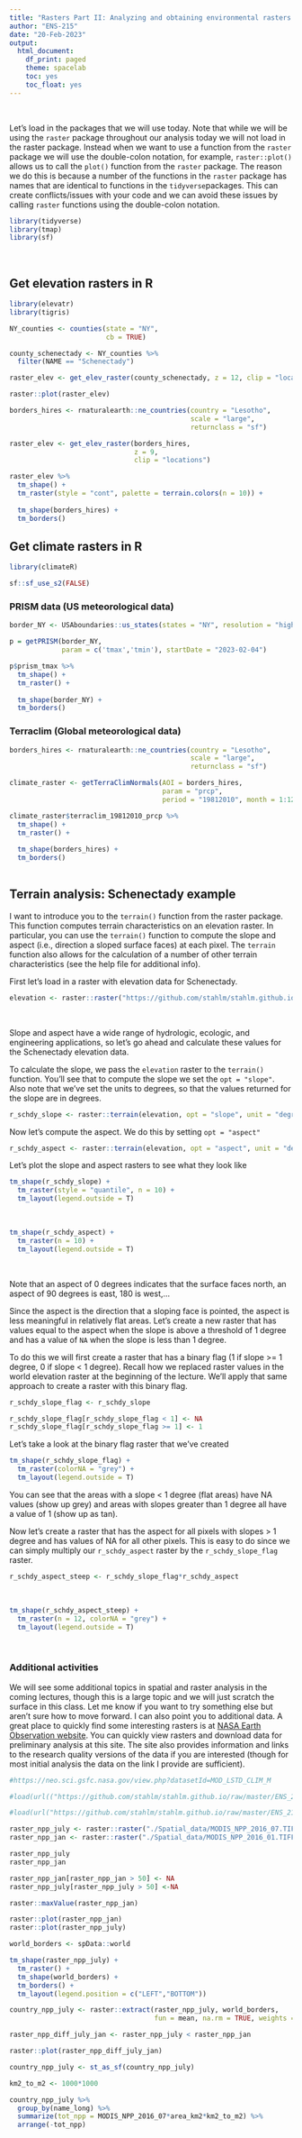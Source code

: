 ```yaml
---
title: "Rasters Part II: Analyzing and obtaining environmental rasters "
author: "ENS-215"
date: "20-Feb-2023"
output:
  html_document:
    df_print: paged
    theme: spacelab
    toc: yes
    toc_float: yes
---
```


<br/>

Let's load in the packages that we will use today.  Note that while we will be using the `raster` package throughout our analysis today we will not load in the raster package.  Instead when we want to use a function from the `raster` package we will use the double-colon notation, for example, `raster::plot()` allows us to call the `plot()` function from the `raster` package.  The reason we do this is because a number of the functions in the `raster` package has names that are identical to functions in the `tidyverse`packages. This can create conflicts/issues with your code and we can avoid these issues by calling `raster` functions using the double-colon notation.  

```r
library(tidyverse)
library(tmap)
library(sf)
```

<br/>

## Get elevation rasters in R
```r
library(elevatr)
library(tigris)
```


```r
NY_counties <- counties(state = "NY",
                        cb = TRUE) 
```

```r
county_schenectady <- NY_counties %>% 
  filter(NAME == "Schenectady")
```

```r
raster_elev <- get_elev_raster(county_schenectady, z = 12, clip = "locations")
```

```r
raster::plot(raster_elev)
```

```r
borders_hires <- rnaturalearth::ne_countries(country = "Lesotho", 
                                             scale = "large", 
                                             returnclass = "sf")
```

```r
raster_elev <- get_elev_raster(borders_hires,
                               z = 9, 
                               clip = "locations")
```


```r
raster_elev %>% 
  tm_shape() +
  tm_raster(style = "cont", palette = terrain.colors(n = 10)) +
  
  tm_shape(borders_hires) +
  tm_borders()
```

## Get climate rasters in R
```r
library(climateR)
```


```r
sf::sf_use_s2(FALSE)
```
### PRISM data (US meteorological data)
```r
border_NY <- USAboundaries::us_states(states = "NY", resolution = "high")
```



```r

p = getPRISM(border_NY,
             param = c('tmax','tmin'), startDate = "2023-02-04")
```

```r
p$prism_tmax %>% 
  tm_shape() +
  tm_raster() +
  
  tm_shape(border_NY) +
  tm_borders()
```

### Terraclim (Global meteorological data)

```r
borders_hires <- rnaturalearth::ne_countries(country = "Lesotho", 
                                             scale = "large", 
                                             returnclass = "sf")
```

```r
climate_raster <- getTerraClimNormals(AOI = borders_hires, 
                                      param = "prcp", 
                                      period = "19812010", month = 1:12)
```

```r
climate_raster$terraclim_19812010_prcp %>% 
  tm_shape() +
  tm_raster() +
  
  tm_shape(borders_hires) +
  tm_borders()
  
```


## Terrain analysis: Schenectady example
I want to introduce you to the `terrain()` function from the raster package.  This function computes terrain characteristics on an elevation raster.  In particular, you can use the `terrain()` function to compute the slope and aspect (i.e., direction a sloped surface faces) at each pixel.  The `terrain` function also allows for the calculation of a number of other terrain characteristics (see the help file for additional info).  


First let's load in a raster with elevation data for Schenectady.  

```r
elevation <- raster::raster("https://github.com/stahlm/stahlm.github.io/raw/master/ENS_215/Winter_2022/Lectures/Data/elevation_schdy.tif")
```

<br/>

Slope and aspect have a wide range of hydrologic, ecologic, and engineering applications, so let's go ahead and calculate these values for the Schenectady elevation data.  


To calculate the slope, we pass the `elevation` raster to the `terrain()` function.  You'll see that to compute the slope we set the `opt = "slope"`.  Also note that we've set the units to degrees, so that the values returned for the slope are in degrees.  
```r
r_schdy_slope <- raster::terrain(elevation, opt = "slope", unit = "degrees")
```


Now let's compute the aspect.  We do this by setting `opt = "aspect"`  
```r
r_schdy_aspect <- raster::terrain(elevation, opt = "aspect", unit = "degrees")
```


Let's  plot the slope and aspect rasters to see what they look like
```r
tm_shape(r_schdy_slope) +
  tm_raster(style = "quantile", n = 10) +
  tm_layout(legend.outside = T)
```

<br/>


```r
tm_shape(r_schdy_aspect) +
  tm_raster(n = 10) +
  tm_layout(legend.outside = T)
```


<br/>


Note that an aspect of 0 degrees indicates that the surface faces north, an aspect of 90 degrees is east, 180 is west,...   

Since the aspect is the direction that a sloping face is pointed, the aspect is less meaningful in relatively flat areas.  Let's create a new raster that has values equal to the aspect when the slope is above a threshold of 1 degree and has a value of `NA` when the slope is less than 1 degree.  

To do this we will first create a raster that has a binary flag (1 if slope >= 1 degree, 0 if slope < 1 degree).  Recall how we replaced raster values in the world elevation raster at the beginning of the lecture.  We'll apply that same approach to create a raster with this binary flag.  

```r
r_schdy_slope_flag <- r_schdy_slope

r_schdy_slope_flag[r_schdy_slope_flag < 1] <- NA
r_schdy_slope_flag[r_schdy_slope_flag >= 1] <- 1


```


Let's take a look at the binary flag raster that we've created

```r
tm_shape(r_schdy_slope_flag) +
  tm_raster(colorNA = "grey") +
  tm_layout(legend.outside = T)
```


You can see that the areas with a slope < 1 degree (flat areas) have NA values (show up grey) and areas with slopes greater than 1 degree all have a value of 1 (show up as tan).  

Now let's create a raster that has the aspect for all pixels with slopes > 1 degree and has values of NA for all other pixels.  This is easy to do since we can simply multiply our `r_schdy_aspect` raster by the `r_schdy_slope_flag` raster.  

```r
r_schdy_aspect_steep <- r_schdy_slope_flag*r_schdy_aspect
```


<br/> 


```r
tm_shape(r_schdy_aspect_steep) +
  tm_raster(n = 12, colorNA = "grey") +
  tm_layout(legend.outside = T)
```




<br/>


### Additional activities  

We will see some additional topics in spatial and raster analysis in the coming lectures, though this is a large topic and we will just scratch the surface in this class.  Let me know if you want to try something else but aren't sure how to move forward.  I can also point you to additional data.  A great place to quickly find some interesting rasters is at [NASA Earth Observation website](https://neo.gsfc.nasa.gov/dataset_index.php).  You can quickly view rasters and download data for preliminary analysis at this site.  The site also provides information and links to the research quality versions of the data if you are interested (though for most initial analysis the data on the link I provide are sufficient).  



 
```r
#https://neo.sci.gsfc.nasa.gov/view.php?datasetId=MOD_LSTD_CLIM_M
```


```r
#load(url(("https://github.com/stahlm/stahlm.github.io/raw/master/ENS_215/Winter_2020/Lectures/Spatial_data/MODIS_NPP_2016_07.TIFF")))
```


```r
#load(url("https://github.com/stahlm/stahlm.github.io/raw/master/ENS_215/Winter_2020/Lectures/testa.RData"))
```


```r
raster_npp_july <- raster::raster("./Spatial_data/MODIS_NPP_2016_07.TIFF")
raster_npp_jan <- raster::raster("./Spatial_data/MODIS_NPP_2016_01.TIFF")
```

```r
raster_npp_july
raster_npp_jan
```


```r
raster_npp_jan[raster_npp_jan > 50] <- NA
raster_npp_july[raster_npp_july > 50] <-NA
```


```r
raster::maxValue(raster_npp_jan)
```


```r
raster::plot(raster_npp_jan)
raster::plot(raster_npp_july)
```

```r
world_borders <- spData::world
```



```r
tm_shape(raster_npp_july) +
  tm_raster() +
  tm_shape(world_borders) +
  tm_borders() +
  tm_layout(legend.position = c("LEFT","BOTTOM"))
```


```r
country_npp_july <- raster::extract(raster_npp_july, world_borders, 
                                    fun = mean, na.rm = TRUE, weights = TRUE, sp = TRUE)
```



```r
raster_npp_diff_july_jan <- raster_npp_july < raster_npp_jan
```

```r
raster::plot(raster_npp_diff_july_jan)
```


```r
country_npp_july <- st_as_sf(country_npp_july)
```


```r
km2_to_m2 <- 1000*1000

country_npp_july %>% 
  group_by(name_long) %>% 
  summarize(tot_npp = MODIS_NPP_2016_07*area_km2*km2_to_m2) %>% 
  arrange(-tot_npp)
```


